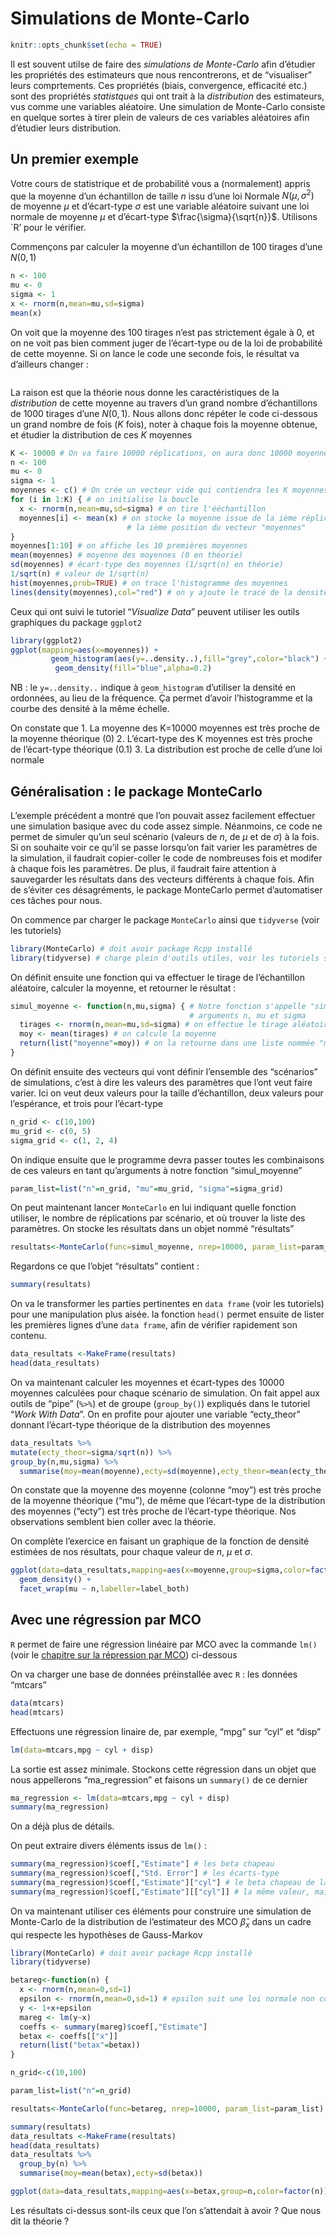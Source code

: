 # Simulations de Monte-Carlo {#mcarlo}

```r
knitr::opts_chunk$set(echo = TRUE)
```


Il est souvent utilse de faire des *simulations de Monte-Carlo* afin d'étudier les propriétés des estimateurs que nous rencontrerons, et de "visualiser" leurs comprtements. Ces propriétés (biais, convergence, efficacité etc.) sont des propriétés *statistques* qui ont trait à la *distribution* des estimateurs, vus comme une variables aléatoire. Une simulation de Monte-Carlo consiste en quelque sortes à tirer plein de valeurs de ces variables aléatoires afin d'étudier leurs distribution.

## Un premier exemple 

Votre cours de statistrique et de probabilité vous a (normalement) appris que la moyenne d'un échantillon de taille $n$ issu d'une loi Normale $N(\mu,\sigma^2)$ de moyenne $\mu$ et d'écart-type $\sigma$ est une variable aléatoire suivant une loi normale de moyenne $\mu$ et d'écart-type $\frac{\sigma}{\sqrt{n}}$. Utilisons `R' pour le vérifier.

Commençons par calculer la moyenne d'un échantillon de 100 tirages d'une $N(0,1)$

```r
n <- 100 
mu <- 0
sigma <- 1
x <- rnorm(n,mean=mu,sd=sigma)
mean(x)
```
On voit que la moyenne des 100 tirages n'est pas strictement égale à 0, et on ne voit pas bien comment juger de l'écart-type ou de la loi de probabilité de cette moyenne. Si on lance le code une seconde fois, le résultat va d'ailleurs changer : 

```r

```

La raison est que la théorie nous donne les caractéristiques de la *distribution* de cette moyenne au travers d'un grand nombre d'échantillons de 1000 tirages d'une $N(0,1)$. Nous allons donc répéter le code ci-dessous un grand nombre de fois ($K$ fois), noter à chaque fois la moyenne obtenue, et étudier la distribution de ces $K$ moyennes

```r
K <- 10000 # On va faire 10000 réplications, on aura donc 10000 moyennes
n <- 100
mu <- 0
sigma <- 1
moyennes <- c() # On crée un vecteur vide qui contiendra les K moyennes
for (i in 1:K) { # on initialise la boucle
  x <- rnorm(n,mean=mu,sd=sigma) # on tire l'ééchantillon
  moyennes[i] <- mean(x) # on stocke la moyenne issue de la ième réplication à
                          # la ième position du vecteur "moyennes"
}
moyennes[1:10] # on affiche les 10 premières moyennes
mean(moyennes) # moyenne des moyennes (0 en théorie)
sd(moyennes) # écart-type des moyennes (1/sqrt(n) en théorie)
1/sqrt(n) # valeur de 1/sqrt(n)
hist(moyennes,prob=TRUE) # on trace l'histogramme des moyennes
lines(density(moyennes),col="red") # on y ajoute le tracé de la densité des moyennes
```

Ceux qui ont suivi le tutoriel "*Visualize Data*" peuvent utiliser les outils graphiques du package `ggplot2`
```r
library(ggplot2)
ggplot(mapping=aes(x=moyennes)) +
         geom_histogram(aes(y=..density..),fill="grey",color="black") +
          geom_density(fill="blue",alpha=0.2)
```

NB : le `y=..density..` indique à `geom_histogram` d'utiliser la densité en ordonnées, au lieu de la fréquence.  Ça permet d'avoir l'histogramme et la courbe des densité à la même échelle.

On constate que 
1. La moyenne des K=10000 moyennes est très proche de la moyenne théorique (0)
2. L'écart-type des K moyennes est très proche de l'écart-type théorique (0.1)
3. La distribution est proche de celle d'une loi normale

## Généralisation : le package MonteCarlo

L'exemple précédent a montré que l'on pouvait assez facilement effectuer une simulation basique avec du code assez simple. Néanmoins, ce code ne permet de simuler qu'un seul scénario (valeurs de $n$, de $\mu$ et de $\sigma$) à la fois. Si on souhaite voir ce qu'il se passe lorsqu'on fait varier les paramètres de la simulation, il faudrait copier-coller le code de nombreuses fois et modifer à chaque fois les paramètres. De plus, il faudrait faire attention à sauvegarder les résultats dans des vecteurs différents à chaque fois.
Afin de s'éviter ces désagréments, le package MonteCarlo permet d'automatiser ces tâches pour nous.

On commence par charger le package `MonteCarlo` ainsi que `tidyverse` (voir les tutoriels)
```r

library(MonteCarlo) # doit avoir package Rcpp installé
library(tidyverse) # charge plein d'outils utiles, voir les tutoriels sur rstudio.cloud
```

On définit ensuite une fonction qui va effectuer le tirage de l'échantillon aléatoire, calculer la moyenne, et retourner le résultat :
```r
simul_moyenne <- function(n,mu,sigma) { # Notre fonction s'appelle "simul_moyenne" et prend les
                                        # arguments n, mu et sigma
  tirages <- rnorm(n,mean=mu,sd=sigma) # on effectue le tirage aléatoire avec les valeurs données en argument
  moy <- mean(tirages) # on calcule la moyenne
  return(list("moyenne"=moy)) # on la retourne dans une liste nommée "moyenne"
}
```

On définit ensuite des vecteurs qui vont définir l'ensemble des "scénarios" de simulations, c'est à dire les valeurs des paramètres que l'ont veut faire varier. Ici on veut deux valeurs pour la taille d'échantillon, deux valeurs pour l'espérance, et trois pour l'écart-type 
```r
n_grid <- c(10,100) 
mu_grid <- c(0, 5)
sigma_grid <- c(1, 2, 4)
```

On indique ensuite que le programme devra passer toutes les combinaisons de ces valeurs en tant qu'arguments à notre fonction "simul_moyenne"
```r
param_list=list("n"=n_grid, "mu"=mu_grid, "sigma"=sigma_grid)
```

On peut maintenant lancer `MonteCarlo` en lui indiquant quelle fonction utiliser, le nombre de réplications par scénario, et où trouver la liste des paramètres. On stocke les résultats dans un objet nommé "résultats"
```r
resultats<-MonteCarlo(func=simul_moyenne, nrep=10000, param_list=param_list) 
```

Regardons ce que l'objet "résultats" contient : 
```r
summary(resultats)
```

On va le transformer les parties pertinentes en `data frame` (voir les tutoriels) pour une manipulation plus aisée. la fonction `head()` permet ensuite de lister les premières lignes d'une `data frame`, afin de vérifier rapidement son contenu.
```r
data_resultats <-MakeFrame(resultats)
head(data_resultats)
```

On va maintenant calculer les moyennes et écart-types des 10000 moyennes calculées pour chaque scénario de simulation. On fait appel aux outils de "pipe" (`%>%`) et de groupe (`group_by()`) expliqués dans le tutoriel "*Work With Data*". On en profite pour ajouter une variable "ecty_theor" donnant l'écart-type théorique de la distribution des moyennes
```r
data_resultats %>%
mutate(ecty_theor=sigma/sqrt(n)) %>%  
group_by(n,mu,sigma) %>%
  summarise(moy=mean(moyenne),ecty=sd(moyenne),ecty_theor=mean(ecty_theor))
```

On constate que la moyenne des moyenne (colonne "moy") est très proche de la moyenne théorique ("mu"), de même que l'écart-type de la distribution des moyennes ("ecty") est très proche de l'écart-type théorique. Nos observations semblent bien coller avec la théorie.

On complète l'exercice en faisant un graphique de la fonction de densité estimées de nos résultats, pour chaque valeur de $n$, $\mu$ et $\sigma$.
```r
ggplot(data=data_resultats,mapping=aes(x=moyenne,group=sigma,color=factor(sigma))) +
  geom_density() +
  facet_wrap(mu ~ n,labeller=label_both)
```

## Avec une régression par MCO

`R` permet de faire une régression linéaire par MCO avec la commande `lm()`(voir le  [chapitre sur la répression par MCO](#MCO)) ci-dessous

On va charger une base de données préinstallée avec `R` : les données "mtcars"

```r
data(mtcars)
head(mtcars)
```

Effectuons une régression linaire de, par exemple, "mpg" sur "cyl" et "disp" 

```r
lm(data=mtcars,mpg ~ cyl + disp)
```
La sortie est assez minimale. Stockons cette régression dans un objet que nous appellerons "ma_regression" et faisons un `summary()` de ce dernier
```r
ma_regression <- lm(data=mtcars,mpg ~ cyl + disp)
summary(ma_regression)
```
On a déjà plus de détails.

On peut extraire divers éléments issus de `lm()` : 
```r

summary(ma_regression)$coef[,"Estimate"] # les beta chapeau
summary(ma_regression)$coef[,"Std. Error"] # les écarts-type
summary(ma_regression)$coef[,"Estimate"]["cyl"] # le beta chapeau de la variable "cyl"
summary(ma_regression)$coef[,"Estimate"][["cyl"]] # la même valeur, mais sans le nom associé, notez les doubles crochets 

```
On va maintenant utiliser ces éléments pour construire une simulation de Monte-Carlo de la distribution de l'estimateur des MCO $\hat\beta_x$ dans un cadre qui respecte les hypothèses de Gauss-Markov
```r
library(MonteCarlo) # doit avoir package Rcpp installé
library(tidyverse)

betareg<-function(n) {
  x <- rnorm(n,mean=0,sd=1)
  epsilon <- rnorm(n,mean=0,sd=1) # epsilon suit une loi normale non corrélée à x
  y <- 1+x+epsilon
  mareg <- lm(y~x)
  coeffs <- summary(mareg)$coef[,"Estimate"]
  betax <- coeffs[["x"]]
  return(list("betax"=betax))
}

n_grid<-c(10,100)

param_list=list("n"=n_grid)
```

```r
resultats<-MonteCarlo(func=betareg, nrep=10000, param_list=param_list)
```

```r
summary(resultats)
data_resultats <-MakeFrame(resultats)
head(data_resultats)
data_resultats %>%
  group_by(n) %>%
  summarise(moy=mean(betax),ecty=sd(betax))

ggplot(data=data_resultats,mapping=aes(x=betax,group=n,color=factor(n)))+geom_density() 

```

Les résultats ci-dessus sont-ils ceux que l'on s'attendait à avoir ? Que nous dit la théorie ?